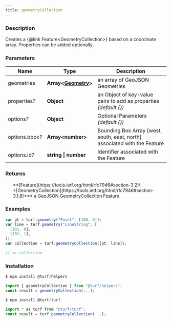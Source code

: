 ```yaml
---
title: geometryCollection
---
```


    
### Description

Creates a \{@link Feature\<GeometryCollection>} based on a
coordinate array. Properties can be added optionally.

### Parameters

| Name                 | Type                                                                    | Description                                                               |
| -------------------- | ----------------------------------------------------------------------- | ------------------------------------------------------------------------- |
| geometries           | **Array\<[Geometry](https://tools.ietf.org/html/rfc7946#section-3.1)>** | an array of GeoJSON Geometries                                            |
| properties<i>?</i>   | **Object**                                                              | an Object of key-value pairs to add as properties _(default \{})_         |
| options<i>?</i>      | **Object**                                                              | Optional Parameters _(default \{})_                                       |
| options.bbox<i>?</i> | **Array\<number>**                                                      | Bounding Box Array [west, south, east, north] associated with the Feature |
| options.id<i>?</i>   | **string \| number**                                                    | Identifier associated with the Feature                                    |

### Returns

<ul>
  **[Feature](https://tools.ietf.org/html/rfc7946#section-3.2)\<[GeometryCollection](https://tools.ietf.org/html/rfc7946#section-3.1.8)>** a GeoJSON GeometryCollection Feature

</ul>

### Examples

```javascript
var pt = turf.geometry("Point", [100, 0]);
var line = turf.geometry("LineString", [
  [101, 0],
  [102, 1],
]);
var collection = turf.geometryCollection([pt, line]);

// => collection
```

### Installation

```javascript
$ npm install @turf/helpers

import { geometryCollection } from "@turf/helpers";
const result = geometryCollection(...);
```

```javascript
$ npm install @turf/turf

import * as turf from "@turf/turf";
const result = turf.geometryCollection(...);
```
